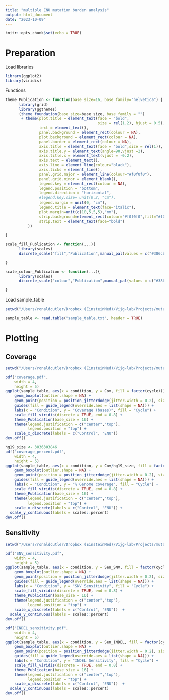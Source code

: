 ```yaml
---
title: "multiple ENU mutation burden analysis"
output: html_document
date: "2023-10-09"
---
```


```r
knitr::opts_chunk$set(echo = TRUE)
```

# Preparation

Load libraries
```r
library(ggplot2)
library(viridis)
```

Functions
```r
theme_Publication <- function(base_size=16, base_family="helvetica") {
      library(grid)
      library(ggthemes)
      (theme_foundation(base_size=base_size, base_family = "")
       + theme(plot.title = element_text(face = "bold",
                                         size = rel(1.2), hjust = 0.5),
               text = element_text(),
               panel.background = element_rect(colour = NA),
               plot.background = element_rect(colour = NA),
               panel.border = element_rect(colour = NA),
               axis.title = element_text(face = "bold",size = rel(1)),
               axis.title.y = element_text(angle=90,vjust =2),
               axis.title.x = element_text(vjust = -0.2),
               axis.text = element_text(), 
               axis.line = element_line(colour="black"),
               axis.ticks = element_line(),
               panel.grid.major = element_line(colour="#f0f0f0"),
               panel.grid.minor = element_blank(),
               legend.key = element_rect(colour = NA),
               legend.position = "bottom",
               legend.direction = "horizontal",
               #legend.key.size= unit(0.2, "cm"),
               legend.margin = unit(0, "cm"),
               legend.title = element_text(face="italic"),
               plot.margin=unit(c(10,5,5,5),"mm"),
               strip.background=element_rect(colour="#f0f0f0",fill="#f0f0f0"),
               strip.text = element_text(face="bold")
          ))
      
}

scale_fill_Publication <- function(...){
      library(scales)
      discrete_scale("fill","Publication",manual_pal(values = c("#386cb0","#fdb462","#7fc97f","#ef3b2c","#662506","#a6cee3","#fb9a99","#984ea3","#ffff33")), ...)

}

scale_colour_Publication <- function(...){
      library(scales)
      discrete_scale("colour","Publication",manual_pal(values = c("#386cb0","#fdb462","#7fc97f","#ef3b2c","#662506","#a6cee3","#fb9a99","#984ea3","#ffff33")), ...)

}
```

Load sample_table
```r
setwd("/Users/ronaldcutler/Dropbox (EinsteinMed)/Vijg-lab/Projects/mutation accumulation/231009 multiple ENU analysis/1-data")

sample_table <- read.table("sample_table.txt", header = TRUE)
```

# Plotting

## Coverage
```r
setwd("/Users/ronaldcutler/Dropbox (EinsteinMed)/Vijg-lab/Projects/mutation accumulation/231009 multiple ENU analysis/2-quality-control")

pdf("coverage.pdf",
    width = 4,
    height = 5)
ggplot(sample_table, aes(x = condition, y = Cov, fill = factor(cycle))) +
    geom_boxplot(outlier.shape = NA) +
    geom_point(position = position_jitterdodge(jitter.width = 0.2), size = 2, alpha = 0.5) +
    guides(fill = guide_legend(override.aes = list(shape = NA))) +
    labs(x = "Condition", y = "Coverage (bases)", fill = "Cycle") +
    scale_fill_viridis(discrete = TRUE, end = 0.8) +
    theme_Publication(base_size = 16) + 
    theme(legend.justification = c("center","top"),
          legend.position = "top") +
    scale_x_discrete(labels = c("Control", "ENU"))
dev.off()

hg19_size <- 3036303846
pdf("coverage_percent.pdf",
    width = 4,
    height = 5)
ggplot(sample_table, aes(x = condition, y = Cov/hg19_size, fill = factor(cycle))) +
    geom_boxplot(outlier.shape = NA) +
    geom_point(position = position_jitterdodge(jitter.width = 0.2), size = 2, alpha = 0.5) +
    guides(fill = guide_legend(override.aes = list(shape = NA))) +
    labs(x = "Condition", y = "% Genome coverage", fill = "Cycle") +
    scale_fill_viridis(discrete = TRUE, end = 0.8) +
    theme_Publication(base_size = 16) + 
    theme(legend.justification = c("center","top"),
          legend.position = "top") +
    scale_x_discrete(labels = c("Control", "ENU")) +
  scale_y_continuous(labels = scales::percent)
dev.off()
```

## Sensitivity
```r
setwd("/Users/ronaldcutler/Dropbox (EinsteinMed)/Vijg-lab/Projects/mutation accumulation/231009 multiple ENU analysis/2-quality-control")

pdf("SNV_sensitivity.pdf",
    width = 4,
    height = 5)
ggplot(sample_table, aes(x = condition, y = Sen_SNV, fill = factor(cycle))) +
    geom_boxplot(outlier.shape = NA) +
    geom_point(position = position_jitterdodge(jitter.width = 0.2), size = 2, alpha = 0.5) +
    guides(fill = guide_legend(override.aes = list(shape = NA))) +
    labs(x = "Condition", y = "SNV Sensitivity", fill = "Cycle") +
    scale_fill_viridis(discrete = TRUE, end = 0.8) +
    theme_Publication(base_size = 16) + 
    theme(legend.justification = c("center","top"),
          legend.position = "top") +
    scale_x_discrete(labels = c("Control", "ENU"))  +
  scale_y_continuous(labels = scales::percent)
dev.off()

pdf("INDEL_sensitivity.pdf",
    width = 4,
    height = 5)
ggplot(sample_table, aes(x = condition, y = Sen_INDEL, fill = factor(cycle))) +
    geom_boxplot(outlier.shape = NA) +
    geom_point(position = position_jitterdodge(jitter.width = 0.2), size = 2, alpha = 0.5) +
    guides(fill = guide_legend(override.aes = list(shape = NA))) +
    labs(x = "Condition", y = "INDEL Sensitivity", fill = "Cycle") +
    scale_fill_viridis(discrete = TRUE, end = 0.8) +
    theme_Publication(base_size = 16) + 
    theme(legend.justification = c("center","top"),
          legend.position = "top") +
    scale_x_discrete(labels = c("Control", "ENU"))  +
  scale_y_continuous(labels = scales::percent)
dev.off()
```